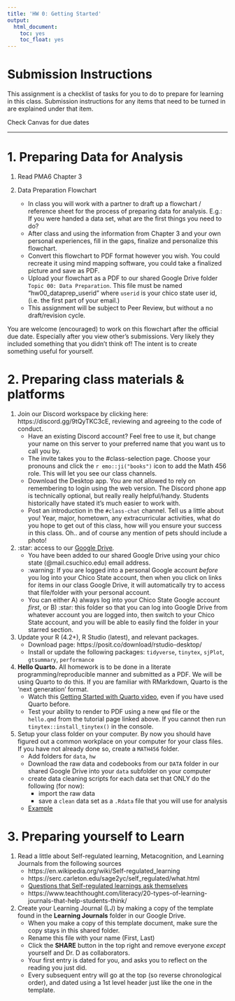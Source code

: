 ```yaml
---
title: 'HW 0: Getting Started'
output:
  html_document:
    toc: yes
    toc_float: yes
---
```


# Submission Instructions

This assignment is a checklist of tasks for you to do to prepare for learning in this class. Submission instructions for any items that need to be turned in are explained under that item. 

Check Canvas for due dates

---


# 1. Preparing Data for Analysis 

1. Read PMA6 Chapter 3

2. Data Preparation Flowchart
    - In class you will work with a partner to draft up a flowchart / reference sheet for the process of preparing data for analysis. E.g.: If you were handed a data set, what are the first things you need to do?
    - After class and using the information from Chapter 3 and your own personal experiences, fill in the gaps, finalize and personalize this flowchart. 
    - Convert this flowchart to PDF format however you wish. You could recreate it using mind mapping software, you could take a finalized picture and save as PDF. 
    - Upload your flowchart as a PDF to our shared Google Drive folder `Topic 00: Data Preparation`. This file must be named "hw00_dataprep_userid" where `userid` is your chico state user id, (i.e. the first part of your email.)
    - This assignment will be subject to Peer Review, but without a no draft/revision cycle.

You are welcome (encouraged) to work on this flowchart after the official due date. Especially after you view other's submissions. Very likely they included something that you didn't think of! The intent is to create something useful for yourself. 

# 2. Preparing class materials & platforms

1. Join our Discord workspace by clicking here: https://discord.gg/9tQyTKC3cE, reviewing and agreeing to the code of conduct. 
    - Have an existing Discord account? Feel free to use it, but change your name on this server to your preferred name that you want us to call you by. 
    - The invite takes you to the #class-selection page. Choose your pronouns and click the `r emo::ji("books")` icon to add the Math 456 role. This will let you see our class channels. 
    - Download the Desktop app. You are not allowed to rely on remembering to login using the web version. The Discord phone app is technically optional, but really really helpful/handy. Students historically have stated it's much easier to work with.
    - Post an introduction in the `#class-chat` channel. Tell us a little about you! Year, major, hometown, any extracurricular activities, what do you hope to get out of this class, how will you ensure your success in this class. Oh.. and of course any mention of pets should include a photo!

2. :star: access to our [Google Drive](https://drive.google.com/drive/folders/1WF9ACb66RD-npIxpZ67OgqDfnWTpIQD0). 
    - You have been added to our shared Google Drive using your chico state (@mail.csuchico.edu) email address. 
    - :warning: If you are logged into a personal Google account _before_ you log into your Chico State account, then when you click on links for items in our class Google Drive, it will automatically try to access that file/folder with your personal account. 
    - You can either A) always log into your Chico State Google account *first*, or B) :star: this folder so that you can log into Google Drive from whatever account you are logged into, then switch to your Chico State account, and you will be able to easily find the folder in your starred section. 



 
2. Update your R (4.2+), R Studio (latest), and relevant packages. 
    - Download page: https://posit.co/download/rstudio-desktop/ 
    - Install or update the following packages: `tidyverse`, `tinytex`, `sjPlot`, `gtsummary`, `performance`

3. **Hello Quarto.** All homework is to be done in a literate programming/reproducible manner and submitted as a PDF. We will be using Quarto to do this. If you are familiar with RMarkdown, Quarto is the 'next generation' format. 
    - Watch this [Getting Started with Quarto video](https://quarto.org/docs/get-started/hello/rstudio.html), even if you have used Quarto before. 
    - Test your ability to render to PDF using a new `qmd` file or the `hello.qmd` from the tutorial page linked above. If you cannot then run `tinytex::install_tinytex()` in the console. 

  
4. Setup your class folder on your computer. By now you should have figured out a common workplace on your computer for your class files. If you have not already done so, create a `MATH456` folder. 
    - Add folders for `data`, `hw`
    - Download the raw data and codebooks from our `DATA` folder in our shared Google Drive into your `data` subfolder on your computer
    - create data cleaning scripts for each data set that ONLY do the following (for now): 
        - import the raw data
        - save a `clean` data set as a `.Rdata` file that you will use for analysis
    - [Example](https://www.norcalbiostat.com/data/dm_addhlth)

 


# 3. Preparing yourself to Learn

1.  Read a little about Self-regulated learning, Metacognition, and Learning Journals from the following sources
    - https://en.wikipedia.org/wiki/Self-regulated_learning
    - https://serc.carleton.edu/sage2yc/self_regulated/what.html
    - [Questions that Self-regulated learnings ask themselves](../notes/SLR handout.docx)
    - https://www.teachthought.com/literacy/20-types-of-learning-journals-that-help-students-think/ 


2. Create your Learning Journal (LJ) by making a copy of the template found in the **Learning Journals** folder in our Google Drive.
    - When you make a copy of this template document, make sure the copy stays in this shared folder. 
    - Rename this file with your name (First, Last)
    - Click the **SHARE** button in the top right and remove everyone _except_ yourself and Dr. D as collaborators. 
    - Your first entry is dated for you, and asks you to reflect on the reading you just did. 
    - Every subsequent entry will go at the top (so reverse chronological order), and dated using a 1st level header just like the one in the template. 
    
 

